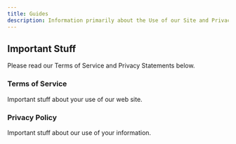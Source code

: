 ```yaml
---
title: Guides
description: Information primarily about the Use of our Site and Privacy.
---
```


## Important Stuff

Please read our Terms of Service and Privacy Statements below.

<div className="grid gap-4 mt-6">

<Card href="/docs/guides/terms">

### Terms of Service

Important stuff about your use of our web site.

</Card>

<Card href="/docs/guides/privacy">

### Privacy Policy

Important stuff about our use of your information.

</Card>

</div>
